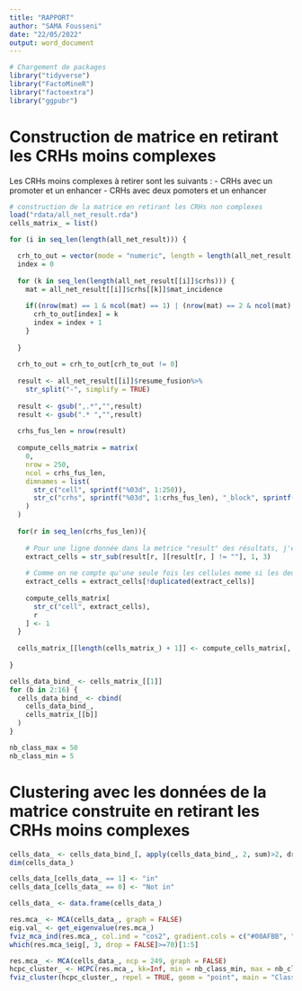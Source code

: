 ```yaml
---
title: "RAPPORT"
author: "SAMA Fousseni"
date: "22/05/2022"
output: word_document
---
```


```r
# Chargement de packages
library("tidyverse")
library("FactoMineR")
library("factoextra")
library("ggpubr")
```


# Construction de matrice en retirant les CRHs moins complexes 

Les CRHs moins complexes à retirer sont les suivants :
- CRHs avec un promoter et un enhancer
- CRHs avec deux pomoters et un enhancer

```r
# construction de la matrice en retirant les CRHs non complexes
load("rdata/all_net_result.rda")
cells_matrix_ = list()

for (i in seq_len(length(all_net_result))) {

  crh_to_out = vector(mode = "numeric", length = length(all_net_result[[i]]$crhs))
  index = 0
  
  for (k in seq_len(length(all_net_result[[i]]$crhs))) {
    mat = all_net_result[[i]]$crhs[[k]]$mat_incidence
    
    if((nrow(mat) == 1 & ncol(mat) == 1) | (nrow(mat) == 2 & ncol(mat) == 1)){
      crh_to_out[index] = k
      index = index + 1
    }
    
  }
  
  crh_to_out = crh_to_out[crh_to_out != 0]
  
  result <- all_net_result[[i]]$resume_fusion%>%
    str_split("-", simplify = TRUE)
  
  result <- gsub(",.*","",result)
  result <- gsub(".* ","",result)
  
  crhs_fus_len = nrow(result)
  
  compute_cells_matrix = matrix(
    0,
    nrow = 250,
    ncol = crhs_fus_len,
    dimnames = list(
      str_c("cell", sprintf("%03d", 1:250)),
      str_c("crhs", sprintf("%03d", 1:crhs_fus_len), "_block", sprintf("%02d", i))
    )
  )
  
  for(r in seq_len(crhs_fus_len)){
    
    # Pour une ligne donnée dans la metrice "result" des résultats, j'extrais les cellules conrespondant aux CRHs fusionnés
    extract_cells = str_sub(result[r, ][result[r, ] != ""], 1, 3)
    
    # Comme on ne compte qu'une seule fois les cellules meme si les deux chromosomes entrent dans la fusion, alors il nous suffit d'effacer les duplicate et de construire une matrice d'incidence à ajouter a la matrice finale "compute_cells_matrix"
    extract_cells = extract_cells[!duplicated(extract_cells)]
    
    compute_cells_matrix[
      str_c("cell", extract_cells),
      r
    ] <- 1
  }
  
  cells_matrix_[[length(cells_matrix_) + 1]] <- compute_cells_matrix[, -crh_to_out, drop = FALSE]
  
}

cells_data_bind_ <- cells_matrix_[[1]]
for (b in 2:16) {
  cells_data_bind_ <- cbind(
    cells_data_bind_,
    cells_matrix_[[b]]
  )
}

nb_class_max = 50
nb_class_min = 5
```


# Clustering avec les données de la matrice construite en retirant les CRHs moins complexes

```r
cells_data_ <- cells_data_bind_[, apply(cells_data_bind_, 2, sum)>2, drop = FALSE]
dim(cells_data_)

cells_data_[cells_data_ == 1] <- "in"
cells_data_[cells_data_ == 0] <- "Not in"

cells_data_ <- data.frame(cells_data_)

res.mca_ <- MCA(cells_data_, graph = FALSE)
eig.val_ <- get_eigenvalue(res.mca_)
fviz_mca_ind(res.mca_, col.ind = "cos2", gradient.cols = c("#00AFBB", "#E7B800", "#FC4E07"), repel = TRUE, ggtheme = theme_minimal())
which(res.mca_$eig[, 3, drop = FALSE]>=70)[1:5]

res.mca_ <- MCA(cells_data_, ncp = 249, graph = FALSE)
hcpc_cluster_ <- HCPC(res.mca_, kk=Inf, min = nb_class_min, max = nb_class_max, graph = FALSE)
fviz_cluster(hcpc_cluster_, repel = TRUE, geom = "point", main = "Classification des cellules après avoir retiré \n les CRHs moins complexes")
```



